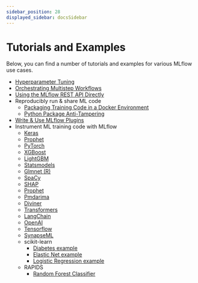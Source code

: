 ```yaml
---
sidebar_position: 28
displayed_sidebar: docsSidebar
---
```


# Tutorials and Examples

Below, you can find a number of tutorials and examples for various MLflow use cases.

- [Hyperparameter Tuning](https://github.com/mlflow/mlflow/tree/master/examples/hyperparam)
- [Orchestrating Multistep Workflows](https://github.com/mlflow/mlflow/tree/master/examples/multistep_workflow)
- [Using the MLflow REST API Directly](https://github.com/mlflow/mlflow/tree/master/examples/rest_api)
- Reproducibly run & share ML code
  - [Packaging Training Code in a Docker Environment](https://github.com/mlflow/mlflow/tree/master/examples/docker)
  - [Python Package Anti-Tampering](https://github.com/mlflow/mlflow/tree/master/examples/supply_chain_security)
- [Write & Use MLflow Plugins](/plugins#writing-your-own-mlflow-plugins)
- Instrument ML training code with MLflow
  - [Keras](https://github.com/mlflow/mlflow/tree/master/examples/keras)
  - [Prophet](https://github.com/mlflow/mlflow/tree/master/examples/prophet)
  - [PyTorch](https://github.com/mlflow/mlflow/tree/master/examples/pytorch)
  - [XGBoost](https://github.com/mlflow/mlflow/tree/master/examples/xgboost)
  - [LightGBM](https://github.com/mlflow/mlflow/tree/master/examples/lightgbm)
  - [Statsmodels](https://github.com/mlflow/mlflow/tree/master/examples/statsmodels)
  - [Glmnet (R)](https://github.com/mlflow/mlflow/tree/master/examples/r_wine)
  - [SpaCy](https://github.com/mlflow/mlflow/tree/master/examples/spacy)
  - [SHAP](https://github.com/mlflow/mlflow/tree/master/examples/shap)
  - [Prophet](https://github.com/mlflow/mlflow/tree/master/examples/prophet)
  - [Pmdarima](https://github.com/mlflow/mlflow/tree/master/examples/pmdarima)
  - [Diviner](https://github.com/mlflow/mlflow/tree/master/examples/diviner)
  - [Transformers](https://github.com/mlflow/mlflow/tree/master/examples/transformers)
  - [LangChain](https://github.com/mlflow/mlflow/tree/master/examples/langchain)
  - [OpenAI](https://github.com/mlflow/mlflow/tree/master/examples/openai)
  - [Tensorflow](https://github.com/mlflow/mlflow/tree/master/examples/tensorflow)
  - [SynapseML](https://github.com/mlflow/mlflow/tree/master/examples/synapseml)
  - scikit-learn
    - [Diabetes example](https://github.com/mlflow/mlflow/tree/master/examples/sklearn_elasticnet_diabetes)
    - [Elastic Net example](https://github.com/mlflow/mlflow/tree/master/examples/sklearn_elasticnet_wine)
    - [Logistic Regression example](https://github.com/mlflow/mlflow/tree/master/examples/sklearn_logistic_regression)
  - RAPIDS
    - [Random Forest Classifier](https://github.com/mlflow/mlflow/tree/master/examples/rapids)
